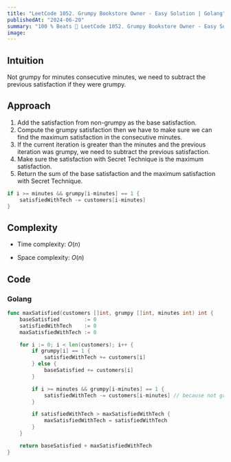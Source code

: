 ```yaml
---
title: "LeetCode 1052. Grumpy Bookstore Owner - Easy Solution | Golang"
publishedAt: "2024-06-20"
summary: "100 % Beats 💯 LeetCode 1052. Grumpy Bookstore Owner - Easy Solution | Golang"
image:
---
```


<LeetCodeLink
  url="https://leetcode.com/problems/grumpy-bookstore-owner/"
  title="1052. Grumpy Bookstore Owner"
/>

## Intuition

Not grumpy for minutes consecutive minutes, we need to subtract the previous satisfaction if they were grumpy.

## Approach

1. Add the satisfaction from non-grumpy as the base satisfaction.
2. Compute the grumpy satisfaction then we have to make sure we can find the maximum satisfaction in the consecutive minutes.
3. If the current iteration is greater than the minutes and the previous iteration was grumpy, we need to subtract the previous satisfaction.
4. Make sure the satisfaction with Secret Technique is the maximum satisfaction.
5. Return the sum of the base satisfaction and the maximum satisfaction with Secret Technique.

```go
if i >= minutes && grumpy[i-minutes] == 1 {
    satisfiedWithTech -= customers[i-minutes]
}
```

## Complexity

- Time complexity: $O(n)$

- Space complexity: $O(n)$

## Code

### Golang

```go
func maxSatisfied(customers []int, grumpy []int, minutes int) int {
	baseSatisfied        := 0
	satisfiedWithTech    := 0
	maxSatisfiedWithTech := 0

	for i := 0; i < len(customers); i++ {
		if grumpy[i] == 1 {
			satisfiedWithTech += customers[i]
		} else {
			baseSatisfied += customers[i]
		}

		if i >= minutes && grumpy[i-minutes] == 1 {
			satisfiedWithTech -= customers[i-minutes] // because not grumpy for minutes consecutive minutes
		}

		if satisfiedWithTech > maxSatisfiedWithTech {
			maxSatisfiedWithTech = satisfiedWithTech
		}
	}

	return baseSatisfied + maxSatisfiedWithTech
}
```
